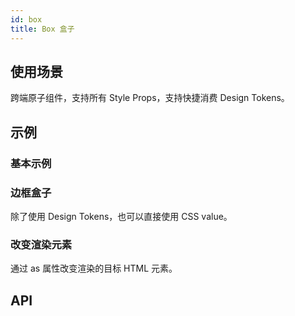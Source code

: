 ```yaml
---
id: box
title: Box 盒子
---
```



## 使用场景

跨端原子组件，支持所有 Style Props，支持快捷消费 Design Tokens。

## 示例

### 基本示例

<Story fn={stories.Basic} />

### 边框盒子

除了使用 Design Tokens，也可以直接使用 CSS value。

<Story fn={stories.BorderBox} />

### 改变渲染元素

通过 as 属性改变渲染的目标 HTML 元素。

<Story fn={stories.As} />

## API

<PropsTable component={Box} />

